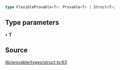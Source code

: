 ```ts
type FlexibleProvable<T>: Provable<T> | Struct<T>;
```

## Type parameters

• **T**

## Source

[lib/provable/types/struct.ts:63](https://github.com/o1-labs/o1js/blob/main/src/lib/provable/types/struct.ts#L63)
